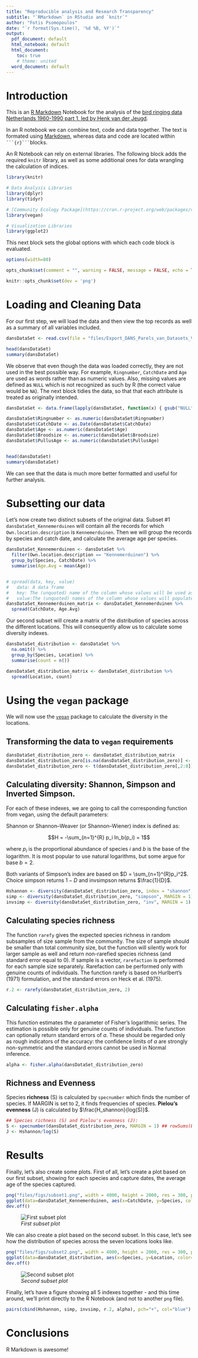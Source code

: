 ```yaml
---
title: "Reproducible analysis and Research Transparency"
subtitle: "`RMarkdown` in RStudio and `knitr`"
author: "Fotis Psomopoulos"
date: "`r format(Sys.time(), '%d %B, %Y')`"
output:
  pdf_document: default
  html_notebook: default
  html_document:
    toc: true
    # theme: united
  word_document: default
---
```


# Introduction

This is an [R Markdown](http://rmarkdown.rstudio.com) Notebook for the analysis of the [bird ringing data Netherlands 1960-1990 part 1, led by  Henk van der Jeugd](https://doi.org/10.17026/dans-2ch-6s6r).

In an R notebook we can combine text, code and data together. The text is formated using [Markdown](), whereas data and code are located within ` ```{r}``` `blocks.

An R Notebook can rely on external libraries. The following block adds the required `knitr` library, as well as some additional ones for data wrangling the calculation of indices.

```r
library(knitr)

# Data Analysis Libraries
library(dplyr)
library(tidyr)

# [Community Ecology Package](https://cran.r-project.org/web/packages/vegan/index.html)
library(vegan)

# Visualization Libraries
library(ggplot2)

```

This next block sets the global options with which each code block is evaluated.

```r
options(width=80)

opts_chunk$set(comment = "", warning = FALSE, message = FALSE, echo = TRUE, tidy = TRUE, size="small")

knitr::opts_chunk$set(dev = 'png')
```

# Loading and Cleaning Data

For our first step, we will load the data and then view the top records as well as a summary of all variables included.

```r
dansDataSet <- read.csv(file = "files/Export_DANS_Parels_van_Datasets_Vogeltrekstation.csv", header = TRUE)

head(dansDataSet)
summary(dansDataSet)
```

We observe that even though the data was loaded correctly, they are not used in the best possible way. For example, `Ringnumber`, `CatchDate` and `Age` are used as words rather than as numeric values. Also, missing values are defined as `NULL` which is not recognized as such by R (the correct value would be `NA`). The next block tidies the data, so that that each attribute is treated as originally intended.


```r
dansDataSet <- data.frame(lapply(dansDataSet, function(x) { gsub("NULL", NA, x) }))

dansDataSet$Ringnumber <- as.numeric(dansDataSet$Ringnumber)
dansDataSet$CatchDate <- as.Date(dansDataSet$CatchDate)
dansDataSet$Age <- as.numeric(dansDataSet$Age)
dansDataSet$Broodsize <- as.numeric(dansDataSet$Broodsize)
dansDataSet$PullusAge <- as.numeric(dansDataSet$PullusAge)


head(dansDataSet)
summary(dansDataSet)
```

We can see that the data is much more better formatted and useful for further analysis.

# Subsetting our data

Let's now create two distinct subsets of the original data. Subset #1 `dansDataSet_Kennemerduinen` will contain all the records for which `Own.location.description` is `Kennemerduinen`. Then we will group the records by species and catch date, and calculate the average age per species.

```r
dansDataSet_Kennemerduinen <- dansDataSet %>%
  filter(Own.location.description == "Kennemerduinen") %>%
  group_by(Species, CatchDate) %>%
  summarise(Age.Avg = mean(Age))


# spread(data, key, value)
#   data: A data frame
#   key: The (unquoted) name of the column whose values will be used as column headings.
#   value:The (unquoted) names of the column whose values will populate the cells
dansDataSet_Kennemerduinen_matrix <- dansDataSet_Kennemerduinen %>%
  spread(CatchDate, Age.Avg)

```

Our second subset will create a matrix of the distribution of species across the different locations. This will consequently allow us to calculate some diversity indexes.

```r
dansDataSet_distribution <- dansDataSet %>%
  na.omit() %>%
  group_by(Species, Location) %>%
  summarise(count = n())

dansDataSet_distribution_matrix <- dansDataSet_distribution %>%
  spread(Location, count)
```

# Using the `vegan` package

We will now use the [`vegan`](https://cran.r-project.org/web/packages/vegan/index.html) package to calculate the diversity in the locations.

## Transforming the data to `vegan` requirements

```r
dansDataSet_distribution_zero <- dansDataSet_distribution_matrix
dansDataSet_distribution_zero[is.na(dansDataSet_distribution_zero)] <- 0
dansDataSet_distribution_zero <- t(dansDataSet_distribution_zero[,2:8])
```

## Calculating diversity: **Shannon**, **Simpson** and **Inverted Simpson**.

For each of these indexes, we are going to call the corresponding function from vegan, using the default parameters:

Shannon or Shannon–Weaver (or Shannon–Wiener) index is defined as:

$$H = -\sum_{n=1}^{R} p_i ln_b(p_i) = 1$$

where $p_i$ is the proportional abundance of species $i$ and $b$ is the base of the logarithm. It is most popular to use natural logarithms, but some argue for base $b = 2$.

Both variants of Simpson's index are based on $D = \sum_{n=1}^{R}p_i^2$. Choice simpson returns $1-D$ and invsimpson returns $\frac{1}{D}$.

```r
Hshannon <- diversity(dansDataSet_distribution_zero, index = "shannon", MARGIN = 1, base = exp(1))
simp <- diversity(dansDataSet_distribution_zero, "simpson", MARGIN = 1)
invsimp <- diversity(dansDataSet_distribution_zero, "inv", MARGIN = 1)
```


## Calculating species richness

The function `rarefy` gives the expected species richness in random subsamples of size sample from the community. The size of sample should be smaller than total community size, but the function will silently work for larger sample as well and return non-rarefied species richness (and standard error equal to 0). If sample is a vector, `rarefaction` is performed for each sample size separately. Rarefaction can be performed only with genuine counts of individuals. The function rarefy is based on Hurlbert's (1971) formulation, and the standard errors on Heck et al. (1975).

```r
r.2 <- rarefy(dansDataSet_distribution_zero, 2)
```

## Calculating `fisher.alpha`

This function estimates the $a$ parameter of Fisher's logarithmic series. The estimation is possible only for genuine counts of individuals. The function can optionally return standard errors of $a$. These should be regarded only as rough indicators of the accuracy: the confidence limits of $a$ are strongly non-symmetric and the standard errors cannot be used in Normal inference.

```r
alpha <- fisher.alpha(dansDataSet_distribution_zero)
```

## Richness and Evenness

Species **richness** (S) is calculated by `specnumber` which finds the number of species. If MARGIN is set to 2, it finds frequencies of species. **Pielou's evenness** (J) is calculated by $\frac{H_shannon}{log(S)}$.

```r
## Species richness (S) and Pielou's evenness (J):
S <- specnumber(dansDataSet_distribution_zero, MARGIN = 1) ## rowSums(BCI > 0) does the same...
J <- Hshannon/log(S)
```

# Results

Finally, let's also create some plots. First of all, let's create a plot based on our first subset, showing for each species and capture dates, the average age of the species captured.

``` r

png("files/figs/subset1.png", width = 4000, height = 2000, res = 300, pointsize = 5)
ggplot(data=dansDataSet_Kennemerduinen, aes(x=CatchDate, y=Species, color=Age.Avg)) + geom_point(aes(size=Age.Avg))
dev.off()
```
![_First subset plot_](files/figs/subset1.png)

We can also create a plot based on the second subset. In this case, let's see how the distribution of species across the seven locations looks like.

```r
png("files/figs/subset2.png", width = 4000, height = 2000, res = 300, pointsize = 5)
ggplot(data=dansDataSet_distribution, aes(x=Species, y=Location, color=Species)) + geom_point(aes(size=count)) + theme(axis.text.x = element_text(angle = 90, hjust = 1))
dev.off()
```
![_Second subset plot_](files/figs/subset2.png)


Finally, let's have a figure showing all 5 indexes together - and this time around, we'll print directly to the R Notebook (and not to another `png` file).

``` r
pairs(cbind(Hshannon, simp, invsimp, r.2, alpha), pch="+", col="blue")
```

# Conclusions

R Markdown is awesome!



